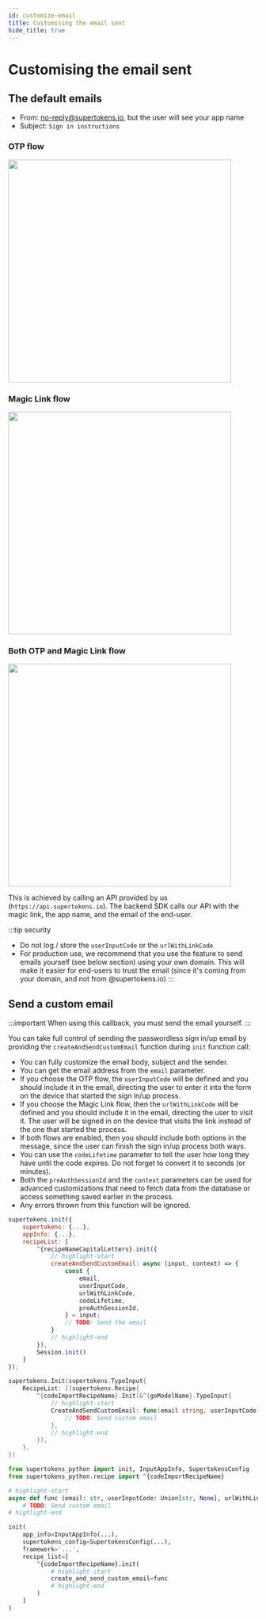 ```yaml
---
id: customize-email
title: Customising the email sent
hide_title: true
---
```



# Customising the email sent

## The default emails

- From: no-reply@supertokens.io, but the user will see your app name
- Subject: `Sign in instructions`

### OTP flow
<img width="450px" src="/img/passwordless/otp-email.png" />

### Magic Link flow
<img width="450px" src="/img/passwordless/magic-link-email.png" />

### Both OTP and Magic Link flow
<img width="450px" src="/img/passwordless/otp-and-magic-link-email.png" />

This is achieved by calling an API provided by us (`https://api.supertokens.io`). The backend SDK calls our API with the magic link, the app name, and the email of the end-user.

:::tip security
- Do not log / store the `userInputCode` or the `urlWithLinkCode`
- For production use, we recommend that you use the feature to send emails yourself (see below section) using your own domain. This will make it easier for end-users to trust the email (since it's coming from your domain, and not from @supertokens.io)
:::

## Send a custom email

:::important
When using this callback, you must send the email yourself.
:::

You can take full control of sending the passwordless sign in/up email by providing the `createAndSendCustomEmail` function during `init` function call:

- You can fully customize the email body, subject and the sender.
- You can get the email address from the `email` parameter.
- If you choose the OTP flow, the `userInputCode` will be defined and you should include it in the email, directing the user to enter it into the form on the device that started the sign in/up process.
- If you choose the Magic Link flow, then the `urlWithLinkCode` will be defined and you should include it in the email, directing the user to visit it. The user will be signed in on the device that visits the link instead of the one that started the process.
- If both flows are enabled, then you should include both options in the message, since the user can finish the sign in/up process both ways. 
- You can use the `codeLifetime` parameter to tell the user how long they have until the code expires. Do not forget to convert it to seconds (or minutes).
- Both the `preAuthSessionId` and the `context` parameters can be used for advanced customizations that need to fetch data from the database or access something saved earlier in the process.
- Any errors thrown from this function will be ignored.

<BackendSDKTabs>
<TabItem value="nodejs">

```jsx
supertokens.init({
    supertokens: {...},
    appInfo: {...},
    recipeList: [
        ^{recipeNameCapitalLetters}.init({
            // highlight-start
            createAndSendCustomEmail: async (input, context) => {
                const {
                    email,
                    userInputCode,
                    urlWithLinkCode,
                    codeLifetime,
                    preAuthSessionId,
                } = input;
                // TODO: Send the email
            }
            // highlight-end
        }),
        Session.init()
    ]
});
```

</TabItem>
<TabItem value="go">

```go
supertokens.Init(supertokens.TypeInput{
    RecipeList: []supertokens.Recipe{
        ^{codeImportRecipeName}.Init(&^{goModelName}.TypeInput{
            // highlight-start
            CreateAndSendCustomEmail: func(email string, userInputCode *string, urlWithLinkCode *string, codeLifetime uint64, preAuthSessionId string, userContext supertokens.UserContext)
                // TODO: Send custom email
            },
            // highlight-end
        }),
    },
})
```

</TabItem>
<TabItem value="python">

```python
from supertokens_python import init, InputAppInfo, SupertokensConfig
from supertokens_python.recipe import ^{codeImportRecipeName}

# highlight-start
async def func (email: str, userInputCode: Union[str, None], urlWithLinkCode: Union[str, None], codeLifetime: int, preAuthSessionId: str, userContext: Union[dict, None]):
    # TODO: Send custom email
# highlight-end

init(
    app_info=InputAppInfo(...),
    supertokens_config=SupertokensConfig(...),
    framework='...',
    recipe_list=[
        ^{codeImportRecipeName}.init(
            # highlight-start
            create_and_send_custom_email=func
            # highlight-end
        )
    ]
)
```

</TabItem>
</BackendSDKTabs>
